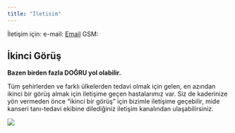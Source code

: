 ```yaml
---
title: "İletisim"
---
```




İletişim için: 
e-mail: [Email](mailto:draliguner@gmail.com)
GSM: 

## İkinci Görüş

**Bazen birden fazla DOĞRU yol olabilir.**

Tüm şehirlerden ve farklı ülkelerden tedavi olmak için gelen, en azından ikinci bir görüş almak için iletişime geçen hastalarımız var. Siz de kaderinize yön vermeden önce "ikinci bir görüş" için bizimle iletişime geçebilir, mide kanseri tanı-tedavi ekibine dilediğiniz iletişim kanalından ulaşabilirsiniz. 




![](../../assets/images/consultation.jpg)


